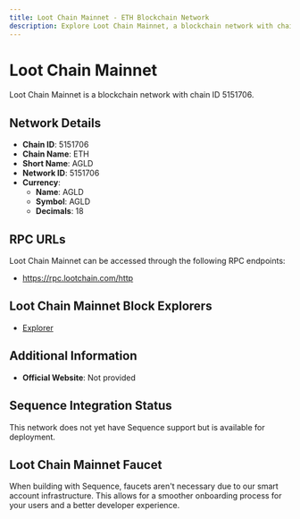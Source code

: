 ```yaml
--- 
title: Loot Chain Mainnet - ETH Blockchain Network
description: Explore Loot Chain Mainnet, a blockchain network with chain ID 5151706. Learn about its native currency, AGLD, and how to interact with the network.
---
```


# Loot Chain Mainnet

Loot Chain Mainnet is a blockchain network with chain ID 5151706.

## Network Details

- **Chain ID**: 5151706
- **Chain Name**: ETH
- **Short Name**: AGLD
- **Network ID**: 5151706
- **Currency**: 
  - **Name**: AGLD
  - **Symbol**: AGLD
  - **Decimals**: 18

## RPC URLs

Loot Chain Mainnet can be accessed through the following RPC endpoints:

- https://rpc.lootchain.com/http 

## Loot Chain Mainnet Block Explorers

- [Explorer](https://explorer.lootchain.com/)

## Additional Information

- **Official Website**: Not provided

## Sequence Integration Status

This network does not yet have Sequence support but is available for deployment.

## Loot Chain Mainnet Faucet

When building with Sequence, faucets aren't necessary due to our smart account infrastructure. This allows for a smoother onboarding process for your users and a better developer experience.
